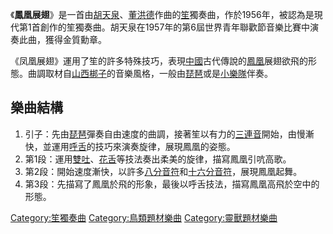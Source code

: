 {{unreferenced|time=2011-01-06T10:15:31+00:00}}
{{Music Infobox|
MusicName_Chinese=鳳凰展翅|
Album       =|
Composer    =[[胡天泉|胡天泉]]、[[董洪德|董洪德]]|
Lyricist    =|
Time        =1956年|
}}
《'''鳳凰展翅'''》是一首由[[胡天泉|胡天泉]]、[[董洪德|董洪德]]作曲的[[笙|笙]]獨奏曲，作於1956年，被認為是現代第1首創作的笙獨奏曲。胡天泉在1957年的第6屆世界青年聯歡節音樂比賽中演奏此曲，獲得金質勳章。

《凤凰展翅》運用了笙的許多特殊技巧，表現[[中國|中國]]古代傳說的[[鳳凰|鳳凰]]展翅欲飛的形態。曲調取材自[[山西梆子|山西梆子]]的音樂風格，一般由[[中国琵琶|琵琶]]或是[[國樂團|小樂隊]]伴奏。

==樂曲結構==
# 引子：先由[[琵琶|琵琶]]彈奏自由速度的曲調，接著笙以有力的[[三連音|三連音]]開始，由慢漸快，並運用[[呼舌|呼舌]]的技巧來演奏旋律，展現鳳凰的姿態。
# 第1段：運用[[雙吐|雙吐]]、[[花舌|花舌]]等技法奏出柔美的旋律，描寫鳳凰引吭高歌。
# 第2段：開始速度漸快，以許多[[八分音符|八分音符]]和[[十六分音符|十六分音符]]，展現鳳凰起舞。
# 第3段：先描寫了鳳凰於飛的形象，最後以呼舌技法，描寫鳳凰高飛於空中的形態。

[[Category:笙獨奏曲|Category:笙獨奏曲]]
[[Category:鳥類題材樂曲|Category:鳥類題材樂曲]]
[[Category:靈獸題材樂曲|Category:靈獸題材樂曲]]